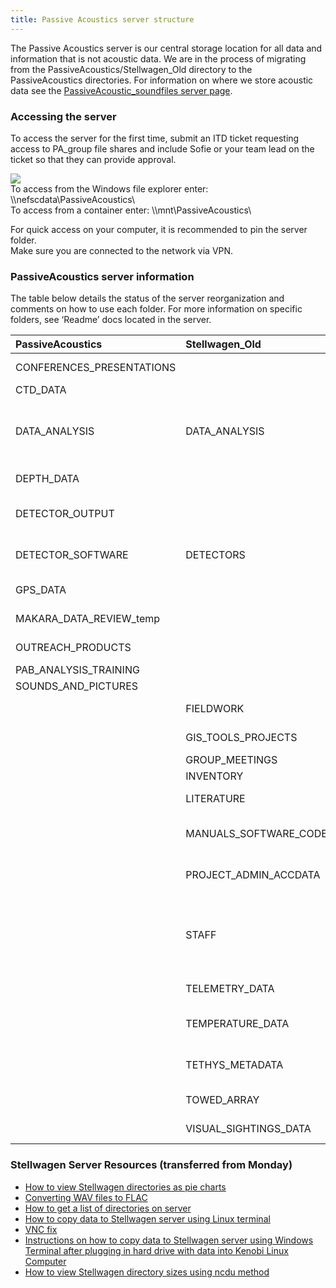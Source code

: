 ```yaml
---
title: Passive Acoustics server structure
---
```

The Passive Acoustics server is our central storage location for all data and information that is not acoustic data. We are in the process of migrating from the PassiveAcoustics/Stellwagen\_Old directory to the PassiveAcoustics directories. For information on where we store acoustic data see the [PassiveAcoustic\_soundfiles server page](https://docs.google.com/document/d/1TnMJSx69-OoTfhSHtJBUBqWkVqMq_f0ALPRHBltUlyM/edit?usp=sharing). 

### Accessing the server

To access the server for the first time, submit an ITD ticket requesting access to PA\_group file shares and include Sofie or your team lead on the ticket so that they can provide approval. 

![](/figs/Onboarding_images/server_screenshot.PNG)  
To access from the Windows file explorer enter: \\\\nefscdata\\PassiveAcoustics\\  
To access from a container enter: \\\\mnt\\PassiveAcoustics\\

For quick access on your computer, it is recommended to pin the server folder.  
Make sure you are connected to the network via VPN.

### PassiveAcoustics server information

The table below details the status of the server reorganization and comments on how to use each folder. For more information on specific folders, see ‘Readme’ docs located in the server.

| PassiveAcoustics | Stellwagen\_Old | Comment |
| :---- | :---- | :---- |
| CONFERENCES\_PRESENTATIONS |  | Final versions of all presentations and posters |
| CTD\_DATA |  | Oceanographic data from CTDs |
| DATA\_ANALYSIS | DATA\_ANALYSIS | Migration in progress. Analysis specific code for new projects should be stored in the PassiveAcoustics/DATA\_ANALYSIS folder.  |
| DEPTH\_DATA |  | Processed depth data tables from towed array and drifting recorders |
| DETECTOR\_OUTPUT |  | All detector output organized by detector then raw, summarized, or validated status.  |
| DETECTOR\_SOFTWARE | DETECTORS | Migration in progress, new detectors should be stored in DETECTOR\_SOFTWARE |
| GPS\_DATA |  | GPS data tables from mobile platform |
| MAKARA\_DATA\_REVIEW\_temp |  | Temporary Makara software resources (temporary) |
| OUTREACH\_PRODUCTS |  | Graphics, web content, exhibits available for use |
| PAB\_ANALYSIS\_TRAINING |  | PAB Analyst Training Resources |
| SOUNDS\_AND\_PICTURES |  | Example sound clips and pictures |
|  | FIELDWORK | To be migrated. Fieldwork plans, permitting, and contracts.  |
|  | GIS\_TOOLS\_PROJECTS | To be migrated. GIS projects and useful shapefiles |
|  | GROUP\_MEETINGS | To be migrated.  |
|  | INVENTORY | To be migrated.  |
|  | LITERATURE | To be migrated. Relevant literature to PAB |
|  | MANUALS\_SOFTWARE\_CODE\_LIBRARY | To be migrated. General code that could be used across projects and analysts. |
|  | PROJECT\_ADMIN\_ACCDATA | To be reorganized. Data management for inventory and recorder performance |
|  | STAFF | Retirement in progress. Staff specific files that do not align with server directory should be saved on google drive, personal computers, or nefsc personal file shares.  |
|  | TELEMETRY\_DATA | To be migrated. Processed telemetry data tables |
|  | TEMPERATURE\_DATA | To be migrated. Processed temperature data from SoundTraps |
|  | TETHYS\_METADATA | To be migrated. Metadata files and schema for TETHYS database uploads |
|  | TOWED\_ARRAY | To be migrated. Files specific to AMAPPS towed array surveys |
|  | VISUAL\_SIGHTINGS\_DATA | To be migrated. Miscellaneous visual sightings data |

### Stellwagen Server Resources (transferred from Monday)

* [How to view Stellwagen directories as pie charts](https://drive.google.com/file/d/1uuAr9joXZHcuD6n5Nq33L793HmdWn9vb/view?usp=sharing)  
* [Converting WAV files to FLAC](https://drive.google.com/file/d/1i20vjkZPD5RUWyR1jNP7bg92G-gkx8ql/view?usp=sharing)  
* [How to get a list of directories on server](https://drive.google.com/file/d/1hVGUsrOMJrXgmRzMqw1oC8lYT-_jkgvM/view?usp=sharing)  
* [How to copy data to Stellwagen server using Linux terminal](https://drive.google.com/file/d/1ubpXM8bzVWdRxwO1n-GzNuvCoGdU82_s/view?usp=sharing)  
* [VNC fix](https://drive.google.com/file/d/1t-OlCgyuAbx0URC1FVjL6tu149RmSB0e/view?usp=sharing)   
* [Instructions on how to copy data to Stellwagen server using Windows Terminal after plugging in hard drive with data into Kenobi Linux Computer](https://drive.google.com/file/d/1WfKhKqaIAeMTTUdgEevidPECzjZ55n0_/view?usp=sharing)  
* [How to view Stellwagen directory sizes using ncdu method](https://drive.google.com/file/d/1TTDyvPbEjKhJVDF9gBfmc1R9NH40W7an/view?usp=sharing)
